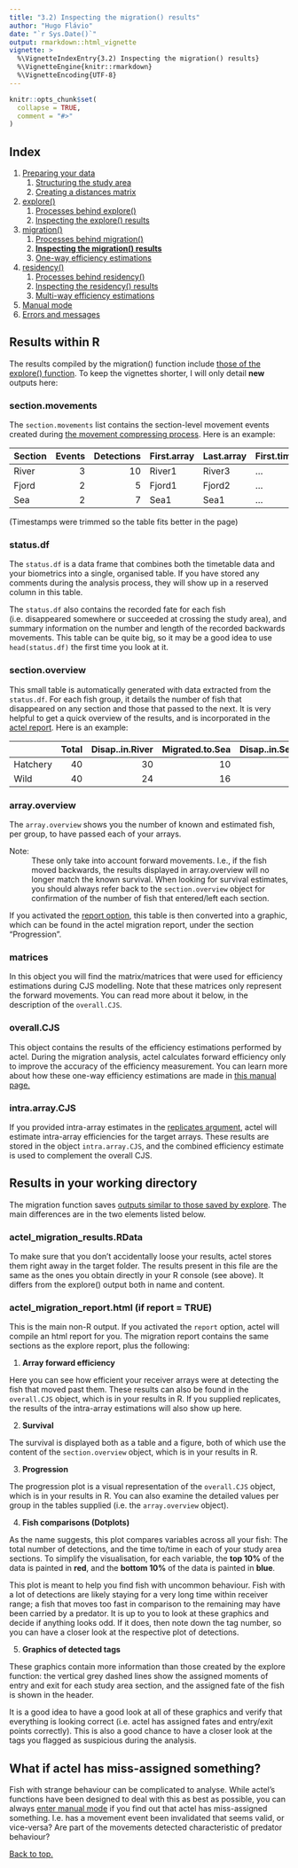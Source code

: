 ```yaml
---
title: "3.2) Inspecting the migration() results"
author: "Hugo Flávio"
date: "`r Sys.Date()`"
output: rmarkdown::html_vignette
vignette: >
  %\VignetteIndexEntry{3.2) Inspecting the migration() results}
  %\VignetteEngine{knitr::rmarkdown}
  %\VignetteEncoding{UTF-8}
---
```


```r
knitr::opts_chunk$set(
  collapse = TRUE,
  comment = "#>"
)
```

## Index

1. [Preparing your data](a-0_workspace_requirements.html)
    1. [Structuring the study area](a-1_study_area.html)
    1. [Creating a distances matrix](a-2_distances_matrix.html)
1. [explore()](b-0_explore.html)
    1. [Processes behind explore()](b-1_explore_processes.html)
    1. [Inspecting the explore() results](b-2_explore_results.html)
1. [migration()](c-0_migration.html)
    1. [Processes behind migration()](c-1_migration_processes.html)
    1. [__Inspecting the migration() results__](c-2_migration_results.html)
    1. [One-way efficiency estimations](c-3_migration_efficiency.html)
1. [residency()](d-0_residency.html)
    1. [Processes behind residency()](d-1_residency_processes.html)
    1. [Inspecting the residency() results](d-2_residency_results.html)
    1. [Multi-way efficiency estimations](d-3_residency_efficiency.html)
1. [Manual mode](e-0_manual_mode.html)
1. [Errors and messages](f-0_messages.html)


## Results within R

The results compiled by the migration() function include [those of the explore() function](b-2_explore_results.html). To keep the vignettes shorter, I will only detail **new** outputs here:

### section.movements

The `section.movements` list contains the section-level movement events created during [the movement compressing process](c-1_migration_processes.html#section-movements). Here is an example:

|Section  | Events| Detections|First.array  |Last.array  |First.time |Last.time |Time.travelling |Time.in.section |
|:--------|------:|----------:|:------------|:-----------|:----------|:---------|:---------------|:---------------|
|River    |      3|         10|River1       |River3      |...        |...       |11:45           |0:00            |
|Fjord    |      2|          5|Fjord1       |Fjord2      |...        |...       |14:00           |03:32           |
|Sea      |      2|          7|Sea1         |Sea1        |...        |...       |26:27           |15:59           |
(Timestamps were trimmed so the table fits better in the page)


### status.df

The `status.df` is a data frame that combines both the timetable data and your biometrics into a single, organised table. If you have stored any comments during the analysis process, they will show up in a reserved column in this table. 

The `status.df` also contains the recorded fate for each fish (i.e. disappeared somewhere or succeeded at crossing the study area), and summary information on the number and length of the recorded backwards movements. This table can be quite big, so it may be a good idea to use `head(status.df)`  the first time you look at it.


### section.overview

This small table is automatically generated with data extracted from the `status.df`. For each fish group, it details the number of fish that disappeared on any section and those that passed to the next. It is very helpful to get a quick overview of the results, and is incorporated in the [actel report](#actel_migration_report.html-if-report-true). Here is an example:

|         | Total| Disap..in.River| Migrated.to.Sea| Disap..in.Sea| Succeeded|
|:--------|-----:|---------------:|---------------:|-------------:|---------:|
|Hatchery |    40|              30|              10|             3|         7|
|Wild     |    40|              24|              16|             2|        14|


### array.overview

The `array.overview` shows you the number of known and estimated fish, per group, to have passed each of your arrays.

Note:
  : These only take into account forward movements. I.e., if the fish moved backwards, the results displayed in array.overview will no longer match the known survival. When looking for survival estimates, you should always refer back to the `section.overview` object for confirmation of the number of fish that entered/left each section.

If you activated the [report option](b-0_explore.html#report), this table is then converted into a graphic, which can be found in the actel migration report, under the section "Progression".


### matrices

In this object you will find the matrix/matrices that were used for efficiency estimations during CJS modelling. Note that these matrices only represent the forward movements. You can read more about it below, in the description of the `overall.CJS`.


### overall.CJS

This object contains the results of the efficiency estimations performed by actel. During the migration analysis, actel calculates forward efficiency only to improve the accuracy of the efficiency measurement. You can learn more about how these one-way efficiency estimations are made in [this manual page.](c-4_migration_efficiency.html)


### intra.array.CJS

If you provided intra-array estimates in the [replicates argument](c-0_migration.html#replicates), actel will estimate intra-array efficiencies for the target arrays. These results are stored in the object `intra.array.CJS`, and the combined efficiency estimate is used to complement the overall CJS.


## Results in your working directory

The migration function saves [outputs similar to those saved by explore](b-2_explore_results.html#results-in-your-working-directory). The main differences are in the two elements listed below.


### actel_migration_results.RData

To make sure that you don't accidentally loose your results, actel stores them right away in the target folder. The results present in this file are the same as the ones you obtain directly in your R console (see above). It differs from the explore() output both in name and content.


### actel_migration_report.html (if report = TRUE)

This is the main non-R output. If you activated the `report` option, actel will compile an html report for you. The migration report contains the same sections as the explore report, plus the following:

1. **Array forward efficiency**

  Here you can see how efficient your receiver arrays were at detecting the fish that moved past them. These results can also be found in the `overall.CJS` object, which is in your results in R. If you supplied replicates, the results of the intra-array estimations will also show up here.

2. **Survival**

  The survival is displayed both as a table and a figure, both of which use the content of the `section.overview` object, which is in your results in R.

3. **Progression**

  The progression plot is a visual representation of the `overall.CJS` object, which is in your results in R. 
  You can also examine the detailed values per group in the tables supplied (i.e. the `array.overview` object).


4. **Fish comparisons (Dotplots)**

  As the name suggests, this plot compares variables across all your fish: The total number of detections, and the time to/time in each of your study area sections. To simplify the visualisation, for each variable, the **top 10%** of the data is painted in **red**, and the **bottom 10%** of the data is painted in **blue**.

  This plot is meant to help you find fish with uncommon behaviour. Fish with a lot of detections are likely staying for a very long time within receiver range; a fish that moves too fast in comparison to the remaining may have been carried by a predator. It is up to you to look at these graphics and decide if anything looks odd. If it does, then note down the tag number, so you can have a closer look at the respective plot of detections.


5. **Graphics of detected tags**

  These graphics contain more information than those created by the explore function: the vertical grey dashed lines show the assigned moments of entry and exit for each study area section, and the assigned fate of the fish is shown in the header.

  It is a good idea to have a good look at all of these graphics and verify that everything is looking correct (i.e. actel has assigned fates and entry/exit points correctly). This is also a good chance to have a closer look at the tags you flagged as suspicious during the analysis.


## What if actel has miss-assigned something?

Fish with strange behaviour can be complicated to analyse. While actel's functions have been designed to deal with this as best as possible, you can always [enter manual mode](e-0_manual_mode.html) if you find out that actel has miss-assigned something. I.e. has a movement event been invalidated that seems valid, or vice-versa? Are part of the movements detected characteristic of predator behaviour?

[Back to top.](#)